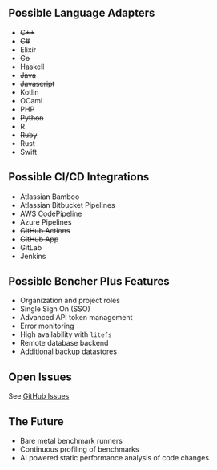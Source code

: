 ## Possible Language Adapters

- ~~C++~~
- ~~C#~~
- Elixir
- ~~Go~~
- Haskell
- ~~Java~~
- ~~Javascript~~
- Kotlin
- OCaml
- PHP
- ~~Python~~
- R
- ~~Ruby~~
- ~~Rust~~
- Swift

## Possible CI/CD Integrations

- Atlassian Bamboo
- Atlassian Bitbucket Pipelines
- AWS CodePipeline
- Azure Pipelines
- ~~GitHub Actions~~
- ~~GitHub App~~
- GitLab
- Jenkins

## Possible Bencher Plus Features

- Organization and project roles
- Single Sign On (SSO)
- Advanced API token management
- Error monitoring
- High availability with `litefs`
- Remote database backend
- Additional backup datastores

## Open Issues

See [GitHub Issues](https://github.com/bencherdev/bencher/issues)

## The Future

- Bare metal benchmark runners
- Continuous profiling of benchmarks
- AI powered static performance analysis of code changes
